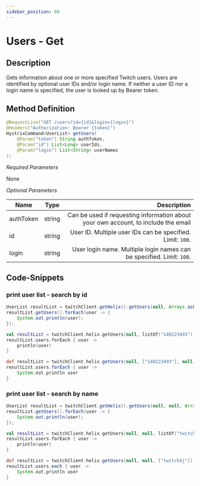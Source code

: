 ```yaml
---
sidebar_position: 60
---
```



# Users - Get

## Description

Gets information about one or more specified Twitch users. Users are identified by optional user IDs and/or login name. If neither a user ID nor a login name is specified, the user is looked up by Bearer token.

## Method Definition

```java
@RequestLine("GET /users?id={id}&login={login}")
@Headers("Authorization: Bearer {token}")
HystrixCommand<UserList> getUsers(
	@Param("token") String authToken,
	@Param("id") List<Long> userIds,
	@Param("login") List<String> userNames
);
```

*Required Parameters*

None

*Optional Parameters*

| Name          | Type      | Description  |
| ------------- |:---------:| -----------------:|
| authToken     | string    | Can be used if requesting information about your own account, to include the email |
| id            | string    | User ID. Multiple user IDs can be specified. Limit: `100`. |
| login         | string    | User login name. Multiple login names can be specified. Limit: `100`. |

## Code-Snippets

### print user list - search by id

<Tabs groupId="code">
<TabItem value="java" label="Java">

```java
UserList resultList = twitchClient.getHelix().getUsers(null, Arrays.asList("149223493"), null).execute();
resultList.getUsers().forEach(user -> {
	System.out.println(user);
});
```

</TabItem>
<TabItem value="kotlin" label="Kotlin">

```kotlin
val resultList = twitchClient.helix.getUsers(null, listOf("149223493"), null).execute()
resultList.users.forEach { user ->
	println(user)
}
```

</TabItem>
<TabItem value="groovy" label="Groovy">

```groovy
def resultList = twitchClient.helix.getUsers(null, ["149223493"], null).execute()
resultList.users.forEach { user ->
	System.out.println user
}
```

</TabItem>
</Tabs>

### print user list - search by name

<Tabs groupId="code">
<TabItem value="java" label="Java">

```java
UserList resultList = twitchClient.getHelix().getUsers(null, null, Arrays.asList("twitch4j")).execute();
resultList.getUsers().forEach(user -> {
	System.out.println(user);
});
```

</TabItem>
<TabItem value="kotlin" label="Kotlin">

```kotlin
val resultList = twitchClient.helix.getUsers(null, null, listOf("twitch4j")).execute()
resultList.users.forEach { user ->
	println(user)
}
```

</TabItem>
<TabItem value="groovy" label="Groovy">

```groovy
def resultList = twitchClient.helix.getUsers(null, null, ["twitch4j"]).execute()
resultList.users.each { user ->
	System.out.println user
}
```

</TabItem>
</Tabs>
